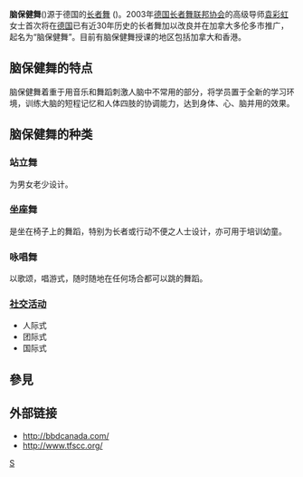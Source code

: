 '''脑保健舞'''({{lang|en|Brain Beat Dance}})源于德国的[[长者舞|长者舞]] ({{lang|en|Seniorentanz}})。2003年[[德国|德国]][[长者舞联邦协会|长者舞联邦协会]]的高级导师[[袁彩虹|袁彩虹]]女士首次将在[[德国|德国]]已有近30年历史的长者舞加以改良并在加拿大多伦多市推广，起名为“脑保健舞”。目前有脑保健舞授课的地区包括加拿大和香港。

==脑保健舞的特点==
脑保健舞着重于用音乐和舞蹈刺激人脑中不常用的部分，将学员置于全新的学习环境，训练大脑的短程记忆和人体四肢的协调能力，达到身体、心、脑并用的效果。

==脑保健舞的种类==
===站立舞===
为男女老少设计。
===坐座舞===
是坐在椅子上的舞蹈，特别为长者或行动不便之人士设计，亦可用于培训幼童。
===咏唱舞===
以歌颂，唱游式，随时随地在任何场合都可以跳的舞蹈。
===[[社交活动|社交活动]]===
*人际式
*团际式
*国际式

== 參見 ==
==外部链接==
* http://bbdcanada.com/ {{Wayback|url=http://bbdcanada.com/ |date=20210224194659 }}
* http://www.tfscc.org/ {{Wayback|url=http://www.tfscc.org/ |date=20210411012914 }}

{{Dance-stub}}

[[Category:舞蹈|S]]